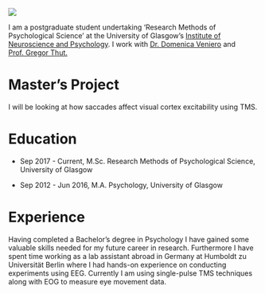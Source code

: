 <img src = "images/profile_pic.jpg" class="left 1-col"> 

I am a postgraduate student undertaking 'Research Methods of Psychological Science' at the University of Glasgow's
[Institute of Neuroscience and Psychology](http://www.gla.ac.uk/researchinstitutes/neurosciencepsychology/).
I work with [Dr. Domenica Veniero](https://www.gla.ac.uk/researchinstitutes/neurosciencepsychology/staff/domenicaveniero/) and [Prof. Gregor Thut.](https://www.gla.ac.uk/researchinstitutes/neurosciencepsychology/staff/gregorthut/)

# Master's Project
I will be looking at how saccades affect visual cortex excitability using TMS. 
    
# Education
* Sep 2017 - Current, M.Sc. Research Methods of Psychological Science, University of Glasgow

* Sep 2012 - Jun 2016, M.A. Psychology, University of Glasgow

# Experience 
Having completed a Bachelor's degree in Psychology I have gained some valuable skills needed for my future career in research. Furthermore I have spent time working as a lab assistant abroad in Germany at Humboldt zu Universität Berlin where I had hands-on experience on conducting experiments using EEG. Currently I am using single-pulse TMS techniques along with EOG to measure eye movement data.

